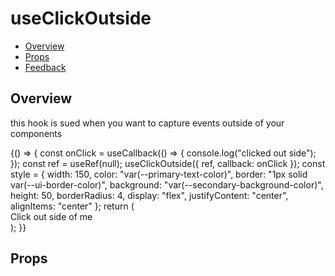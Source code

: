 
<Meta title="Hooks/useClickOutside" component={UseClickOutSide} />

# useClickOutside

- [Overview](#overview)
- [Props](#props)
- [Feedback](#feedback)

## Overview

this hook is sued when you want to capture events outside of your components

<Canvas>
  <Story name="Overview">
    {() => {
      const onClick = useCallback(() => {
        console.log("clicked out side");
      });
      const ref = useRef(null);
      useClickOutside({ ref, callback: onClick });
      const style = {
        width: 150,
        color: "var(--primary-text-color)",
        border: "1px solid var(--ui-border-color)",
        background: "var(--secondary-background-color)",
        height: 50,
        borderRadius: 4,
        display: "flex",
        justifyContent: "center",
        alignItems: "center"
      };
      return (
        <div style={style} ref={ref}>
          Click out side of me
        </div>
      );
    }}
  </Story>
</Canvas>

## Props

<ArgsTable of={UseClickOutSide} />
